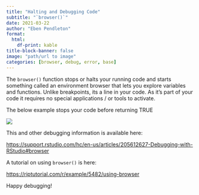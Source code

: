 ```yaml
---
title: "Halting and Debugging Code"
subtitle: "`browser()`"
date: 2021-03-22
author: "Eben Pendleton"
format:
  html:
    df-print: kable
title-block-banner: false
image: "path/url to image"
categories: [browser, debug, error, base]
---
```


The `browser()` function stops or halts your running code and starts something called an environment browser that lets you explore variables and functions. Unlike breakpoints, its a line in your code. As it's part of your code it requires no special applications / or tools to activate.

The below example stops your code before returning TRUE

![](images/debug.png)

This and other debugging information is available here:

<https://support.rstudio.com/hc/en-us/articles/205612627-Debugging-with-RStudio#browser>

A tutorial on using `browser()` is here:

<https://riptutorial.com/r/example/5482/using-browser>

Happy debugging!
